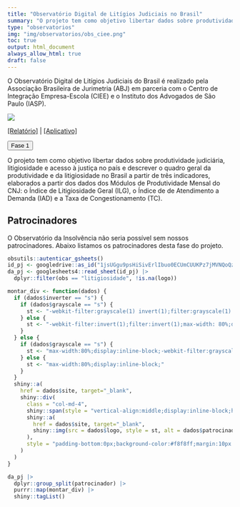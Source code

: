 ```yaml
---
title: "Observatório Digital de Litígios Judiciais no Brasil"
summary: "O projeto tem como objetivo libertar dados sobre produtividade judiciária, litigiosidade e acesso à justiça no país e descrever o quadro geral da produtividade e da litigiosidade no Brasil."
type: "observatorios"
img: "img/observatorios/obs_ciee.png"
toc: true
output: html_document
always_allow_html: true
draft: false
---
```


O Observatório Digital de Litígios Judiciais do Brasil é realizado pela Associação Brasileira de Jurimetria (ABJ) em parceria com o Centro de Integração Empresa-Escola (CIEE) e o Instituto dos Advogados de São Paulo (IASP).

![](/img/observatorios/obs_ciee.png)

<a href="https://abjur.github.io/obsCIEE/">[Relatório]</a> 
| <a href="https://abjur.shinyapps.io/obsCIEE/">[Aplicativo]</a>

<p>
<button class="accordion">Fase 1</button>
</p>
<div class="panel">
<p>O projeto tem como objetivo libertar dados sobre produtividade judiciária, litigiosidade e acesso à justiça no país e descrever o quadro geral da produtividade e da litigiosidade no Brasil a partir de três indicadores, elaborados a partir dos dados dos Módulos de Produtividade Mensal do CNJ: o Índice de Litigiosidade Geral (ILG), o Índice de de Atendimento a Demanda (IAD) e a Taxa de Congestionamento (TC).
</p>

<h2>Patrocinadores</h2>
<p>O Observatório da Insolvência não seria possível sem nossos patrocinadores. Abaixo listamos os patrocinadores desta fase do projeto.</p>

<div class="row" style="align:center;">

```r

obsutils::autenticar_gsheets()
id_pj <- googledrive::as_id("1jsUGgu9psHiSivErlIbuo0ECUmCUUKPz7jMVNQoQzIQ")
da_pj <- googlesheets4::read_sheet(id_pj) |>
  dplyr::filter(obs == "litigiosidade", !is.na(logo))

montar_div <- function(dados) {
  if (dados$inverter == "s") {
    if (dados$grayscale == "s") {
      st <- "-webkit-filter:grayscale(1) invert(1);filter:grayscale(1) invert(1);max-width: 80%;display:inline-block;"
    } else {
      st <- "-webkit-filter:invert(1);filter:invert(1);max-width: 80%;display:inline-block;"
    }
  } else {
    if (dados$grayscale == "s") {
      st <- "max-width:80%;display:inline-block;-webkit-filter:grayscale(.5);filter:grayscale(.5);"
    } else {
      st <- "max-width:80%;display:inline-block;"
    }
  }
  shiny::a(
    href = dados$site, target="_blank",
    shiny::div(
      class = "col-md-4",
      shiny::span(style = "vertical-align:middle;display:inline-block;height:100%;"),
      shiny::a(
        href = dados$site, target="_blank", 
        shiny::img(src = dados$logo, style = st, alt = dados$patrocinador)
      ),
      style = "padding-bottom:0px;background-color:#f8f8ff;margin:10px 0px 0px 0px;min-height:200px;"
    )
  )
}

da_pj |>
  dplyr::group_split(patrocinador) |> 
  purrr::map(montar_div) |> 
  shiny::tagList()
```
</div>
</div>




